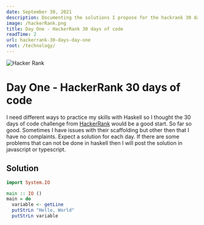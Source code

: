 ```yaml
---
date: September 30, 2021
description: Documenting the solutions I propose for the hackrank 30 days of code
image: /hackerRank.png
title: Day One - HackerRank 30 days of code
readTime: 2
url: hackerrank-30-days-day-one
root: /technology/
---
```


<Image src={image} alt="Hacker Rank" width={680} height={275} priority />

# Day One - HackerRank 30 days of code

I need different ways to practice my skills with Haskell so I thought the 30 days of code challenge from [HackerRank](https://www.hackerrank.com/dashboard) would be a good start. So far so good. Sometimes I have issues with their scaffolding but other then that I have no complaints. Expect a solution for each day. If there are some problems that can not be done in haskell then I will post the solution in javascript or typescript.

## Solution

```haskell
import System.IO

main :: IO ()
main = do
  variable <- getLine
  putStrLn "Hello, World"
  putStrLn variable
```
